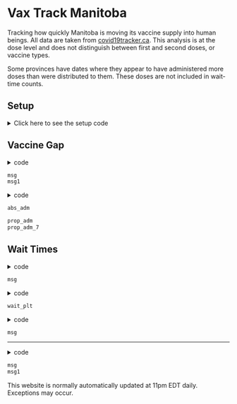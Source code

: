 Vax Track Manitoba
================

Tracking how quickly Manitoba is moving its vaccine supply into human beings. All
data are taken from [covid19tracker.ca](https://covid19tracker.ca). This 
analysis is at the dose level and does not distinguish between first and second
doses, or vaccine types.

Some provinces have dates where they appear to have administered more doses
than were distributed to them. These doses are not included in wait-time counts.

## Setup

<details><summary>Click here to see the setup code</summary>

Load packages and import data:

```r
knitr::opts_chunk$set(message = FALSE, warning = FALSE)
setwd('~/MyProjects/COVID19/VaxTrack/')
library(jsonlite)
library(tidyverse)
theme_set(theme_bw())
library(lubridate)
url = 'https://api.covid19tracker.ca/reports/province/mb?fill_dates=true'
upd = fromJSON(url)
dat_can = upd$data
# head(dat_can)
# tail(dat_can)
# summary(dat_can)
dat_can$date = ymd(dat_can$date)
source('functions.R')
# summary(dat_can)

dat_vax = (dat_can
		   %>% filter(!is.na(total_vaccines_distributed))
		   %>% select(date,change_vaccinations,
		   		   change_vaccines_distributed,total_vaccinations,
		   		   total_vaccines_distributed))
# dim(dat_vax)
# head(dat_vax)
```

[functions.R](./functions.R)
</details>

## Vaccine Gap

<details><summary>code</summary>
```r
dist_tot = dat_vax[nrow(dat_vax),'total_vaccines_distributed']
admn_tot = dat_vax[nrow(dat_vax),'total_vaccinations']
msg = paste('So far Manitoba has received ', 
			format(dist_tot, nsmall = 1, big.mark = ','), 
			' vaccine doses, and ',
			format(admn_tot, nsmall = 1, big.mark = ','), 
			' of those have been administered.', sep = '')
msg1 = paste('This is a cumulative administration rate of ', 
			100*round(admn_tot/dist_tot, 4), '%', sep = '')
```
</details>

```r
msg
msg1
```

<details><summary>code</summary>
```r
# head(dat_vax)
dat_tot_long = (dat_vax
				%>% select(-change_vaccinations, 
						   -change_vaccines_distributed)
				%>% gather(Variable, Count, -date)
				%>% mutate(Variable = factor(Variable, 
											 levels = c('total_vaccines_distributed',
											 		   'total_vaccinations'))))
# head(dat_tot_long)
abs_adm = ggplot(dat_tot_long, aes(date, Count, fill = Variable)) +
	geom_area(position = 'identity') +
	scale_fill_manual(values = c('sienna4', 'sienna1'), 
					  labels = c('doses distributed','doses administered'),
					  name = NULL) +
	xlab('Date') +
	ggtitle('Total cumulative doses distributed\nand administered over time')
dat_vax = (dat_vax
		   %>% mutate(prop_dist = 
		   		   	total_vaccinations/total_vaccines_distributed,
		   		   prop_7 = roll_avg(prop_dist, 7)))
prop_adm = ggplot(dat_vax, aes(date, prop_dist)) +
	geom_line() +
	ylim(0,1) +
	xlab('Date') +
	ylab('Proportion Administered') +
	ggtitle('Instantaneous proportion of delivered doses\nthat have been administered')

prop_adm_7 = ggplot(dat_vax, aes(date, prop_7)) +
	geom_line() +
	ylim(0, 1) +
	xlab('Date') +
	ylab('Proportion Administered') +
	ggtitle('Rolling 7-day average of proportion of delivered doses\nthat have been administered')
```
</details>

```r
abs_adm
```
```r
prop_adm
prop_adm_7
```


## Wait Times

<details><summary>code</summary>
```r
wt_df = get_wait(dat_vax)
wait = get_avg(wt_df)
msg = paste('Vaccine doses have waited an average of', round(wait,1), 'days between being distributed and being administered.')
```
</details>

```r
msg
```

<details><summary>code</summary>
```r
wait_df = data.frame(Wait = NA)

for(i in 2:nrow(dat_vax)){
	wait_df = rbind(wait_df, 
					data.frame(Wait = get_avg(wt_df, 1, i)))
}
wait_df = data.frame(Wait = wait_df[-1,])
head(wait_df)
wait_df$Date = dat_vax[-1,'date']

wait_plt = ggplot(wait_df, aes(Date, Wait)) +
	geom_line() +
	ylab('Wait Time (Days)') +
	ggtitle('Cumulative average time it takes a vaccine dose\nto go from distribution to administration\nin Manitoba')
```
</details>

```r
wait_plt
```

<details><summary>code</summary>
```r
counted = sum(wt_df$Doses)
for (i in 1:nrow(dat_vax)){
	dist = dat_vax[i, 'total_vaccines_distributed']
	if (counted < dist){
		break
	}
}
n = nrow(wt_df)
leftover = dist - counted
pos = i
timediff = today() - dat_vax[pos, 'date']

avg_wt = data.frame(Time = timediff, Doses = leftover)
# avg_wt

for (i in (pos+1):nrow(dat_vax)){
	i = i + 1
	i
	dat_vax[i,]
	timediff = today() - dat_vax[i, 'date']
	timediff
	avg_wt = rbind(avg_wt,
				   data.frame(Time = timediff,
				   		   Doses = dat_vax[i, 'change_vaccines_distributed']))
	avg_wt
}

avg_wt = na.omit(avg_wt)

new_wt = sum(avg_wt$Time * avg_wt$Doses)/sum(avg_wt$Doses)

msg = paste('Current unadministered doses have been waiting an average of',
			round(new_wt,1), 'days.')
```
</details>

```r
msg
```

---

<details><summary>code</summary>
```r
msg = paste('This website was last updated', today())
msg1 = paste('The most recent data are from', max(dat_vax$date))
```
</details>

```r
msg
msg1
```

This website is normally automatically updated at 11pm EDT daily. Exceptions 
may occur.
